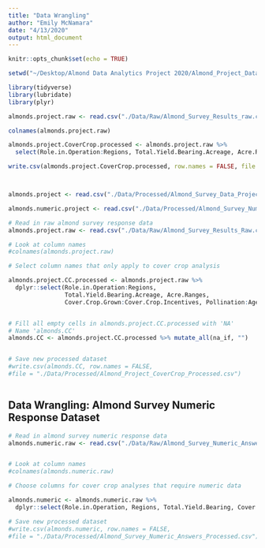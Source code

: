 ```yaml
---
title: "Data Wrangling"
author: "Emily McNamara"
date: "4/13/2020"
output: html_document
---
```


```r
knitr::opts_chunk$set(echo = TRUE)

setwd("~/Desktop/Almond Data Analytics Project 2020/Almond_Project_Data_Analytics")

library(tidyverse)
library(lubridate)
library(plyr)
```

```r

almonds.project.raw <- read.csv("./Data/Raw/Almond_Survey_Results_raw.csv")

colnames(almonds.project.raw)

almonds.project.CoverCrop.processed <- almonds.project.raw %>%
  select(Role.in.Operation:Regions, Total.Yield.Bearing.Acreage, Acre.Ranges, Cover.Crop.Grown:Cover.Crop.Incentives, Pollination:Age)

write.csv(almonds.project.CoverCrop.processed, row.names = FALSE, file = "./Data/Processed/Almond_Project_CoverCrop_Processed.csv")



almonds.project <- read.csv("./Data/Processed/Almond_Survey_Data_Project_Processed.csv")

almonds.numeric.project <- read.csv("./Data/Processed/Almond_Survey_Numeric_Answers_Processed.csv")

```
```r


# Read in raw almond survey response data
almonds.project.raw <- read.csv("./Data/Raw/Almond_Survey_Results_Raw.csv")

# Look at column names
#colnames(almonds.project.raw)

# Select column names that only apply to cover crop analysis

almonds.project.CC.processed <- almonds.project.raw %>%
  dplyr::select(Role.in.Operation:Regions, 
                Total.Yield.Bearing.Acreage, Acre.Ranges, 
                Cover.Crop.Grown:Cover.Crop.Incentives, Pollination:Age)


# Fill all empty cells in almonds.project.CC.processed with 'NA'
# Name 'almonds.CC'
almonds.CC <- almonds.project.CC.processed %>% mutate_all(na_if, "")


# Save new processed dataset
#write.csv(almonds.CC, row.names = FALSE, 
#file = "./Data/Processed/Almond_Project_CoverCrop_Processed.csv")



```


## Data Wrangling: Almond Survey Numeric Response Dataset
```r

# Read in almond survey numeric response data
almonds.numeric.raw <- read.csv("./Data/Raw/Almond_Survey_Numeric_Answers_Raw.csv")


# Look at column names
#colnames(almonds.numeric.raw)

# Choose columns for cover crop analyses that require numeric data

almonds.numeric <- almonds.numeric.raw %>%
  dplyr::select(Role.in.Operation, Regions, Total.Yield.Bearing, Cover.Crop.Grown, Age)

# Save new processed dataset
#write.csv(almonds.numeric, row.names = FALSE, 
#file = "./Data/Processed/Almond_Survey_Numeric_Answers_Processed.csv")


```

